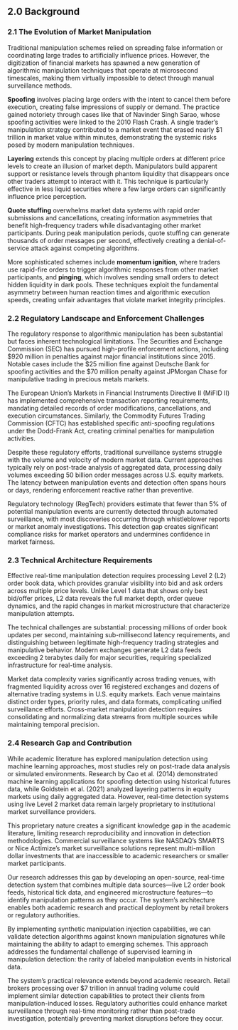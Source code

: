## 2.0 Background

### 2.1 The Evolution of Market Manipulation

Traditional manipulation schemes relied on spreading false information or coordinating large trades to artificially influence prices. However, the digitization of financial markets has spawned a new generation of algorithmic manipulation techniques that operate at microsecond timescales, making them virtually impossible to detect through manual surveillance methods.

**Spoofing** involves placing large orders with the intent to cancel them before execution, creating false impressions of supply or demand. The practice gained notoriety through cases like that of Navinder Singh Sarao, whose spoofing activities were linked to the 2010 Flash Crash. A single trader's manipulation strategy contributed to a market event that erased nearly \$1 trillion in market value within minutes, demonstrating the systemic risks posed by modern manipulation techniques.

**Layering** extends this concept by placing multiple orders at different price levels to create an illusion of market depth. Manipulators build apparent support or resistance levels through phantom liquidity that disappears once other traders attempt to interact with it. This technique is particularly effective in less liquid securities where a few large orders can significantly influence price perception.

**Quote stuffing** overwhelms market data systems with rapid order submissions and cancellations, creating information asymmetries that benefit high-frequency traders while disadvantaging other market participants. During peak manipulation periods, quote stuffing can generate thousands of order messages per second, effectively creating a denial-of-service attack against competing algorithms.

More sophisticated schemes include **momentum ignition**, where traders use rapid-fire orders to trigger algorithmic responses from other market participants, and **pinging**, which involves sending small orders to detect hidden liquidity in dark pools. These techniques exploit the fundamental asymmetry between human reaction times and algorithmic execution speeds, creating unfair advantages that violate market integrity principles.

### 2.2 Regulatory Landscape and Enforcement Challenges

The regulatory response to algorithmic manipulation has been substantial but faces inherent technological limitations. The Securities and Exchange Commission (SEC) has pursued high-profile enforcement actions, including \$920 million in penalties against major financial institutions since 2015. Notable cases include the \$25 million fine against Deutsche Bank for spoofing activities and the \$70 million penalty against JPMorgan Chase for manipulative trading in precious metals markets.

The European Union's Markets in Financial Instruments Directive II (MiFID II) has implemented comprehensive transaction reporting requirements, mandating detailed records of order modifications, cancellations, and execution circumstances. Similarly, the Commodity Futures Trading Commission (CFTC) has established specific anti-spoofing regulations under the Dodd-Frank Act, creating criminal penalties for manipulation activities.

Despite these regulatory efforts, traditional surveillance systems struggle with the volume and velocity of modern market data. Current approaches typically rely on post-trade analysis of aggregated data, processing daily volumes exceeding 50 billion order messages across U.S. equity markets. The latency between manipulation events and detection often spans hours or days, rendering enforcement reactive rather than preventive.

Regulatory technology (RegTech) providers estimate that fewer than 5% of potential manipulation events are currently detected through automated surveillance, with most discoveries occurring through whistleblower reports or market anomaly investigations. This detection gap creates significant compliance risks for market operators and undermines confidence in market fairness.

### 2.3 Technical Architecture Requirements

Effective real-time manipulation detection requires processing Level 2 (L2) order book data, which provides granular visibility into bid and ask orders across multiple price levels. Unlike Level 1 data that shows only best bid/offer prices, L2 data reveals the full market depth, order queue dynamics, and the rapid changes in market microstructure that characterize manipulation attempts.

The technical challenges are substantial: processing millions of order book updates per second, maintaining sub-millisecond latency requirements, and distinguishing between legitimate high-frequency trading strategies and manipulative behavior. Modern exchanges generate L2 data feeds exceeding 2 terabytes daily for major securities, requiring specialized infrastructure for real-time analysis.

Market data complexity varies significantly across trading venues, with fragmented liquidity across over 16 registered exchanges and dozens of alternative trading systems in U.S. equity markets. Each venue maintains distinct order types, priority rules, and data formats, complicating unified surveillance efforts. Cross-market manipulation detection requires consolidating and normalizing data streams from multiple sources while maintaining temporal precision.

### 2.4 Research Gap and Contribution

While academic literature has explored manipulation detection using machine learning approaches, most studies rely on post-trade data analysis or simulated environments. Research by Cao et al. (2014) demonstrated machine learning applications for spoofing detection using historical futures data, while Goldstein et al. (2021) analyzed layering patterns in equity markets using daily aggregated data. However, real-time detection systems using live Level 2 market data remain largely proprietary to institutional market surveillance providers.

This proprietary nature creates a significant knowledge gap in the academic literature, limiting research reproducibility and innovation in detection methodologies. Commercial surveillance systems like NASDAQ's SMARTS or Nice Actimize's market surveillance solutions represent multi-million dollar investments that are inaccessible to academic researchers or smaller market participants.

Our research addresses this gap by developing an open-source, real-time detection system that combines multiple data sources—live L2 order book feeds, historical tick data, and engineered microstructure features—to identify manipulation patterns as they occur. The system's architecture enables both academic research and practical deployment by retail brokers or regulatory authorities.

By implementing synthetic manipulation injection capabilities, we can validate detection algorithms against known manipulation signatures while maintaining the ability to adapt to emerging schemes. This approach addresses the fundamental challenge of supervised learning in manipulation detection: the rarity of labeled manipulation events in historical data.

The system's practical relevance extends beyond academic research. Retail brokers processing over \$7 trillion in annual trading volume could implement similar detection capabilities to protect their clients from manipulation-induced losses. Regulatory authorities could enhance market surveillance through real-time monitoring rather than post-trade investigation, potentially preventing market disruptions before they occur.
